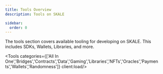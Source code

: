 ```yaml
---
title: Tools Overview
description: Tools on SKALE

sidebar:
  order: 0
---
```




The tools section covers available tooling for developing on SKALE. This includes SDKs, Wallets, Libraries, and more.

<LinkCard
	title="Add your Integration"
	href="https://github.com/skalenetwork/docs.skale.space/tree/main/src/content/docs/builders/tools"
/>


<Tools categories={['All In One','Bridges','Contracts','Data','Gaming','Libraries','NFTs','Oracles','Payments','Wallets','Randomness']} client:load/>
